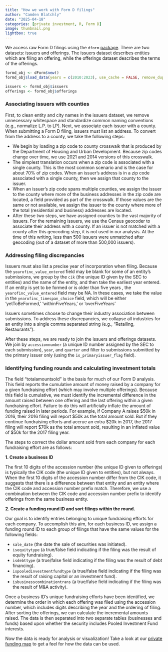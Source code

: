 ```yaml
---
title: "How we work with Form D filings"
author: "Camden Blatchly"
date: "2025-04-18"
categories: [private investment, R, Form D]
image: thumbnail.png
lightbox: true
---
```


We access raw Form D filings using the `dform` [package](https://github.com/ruralinnovation/dForm). There are two datasets: issuers and offerings. The issuers dataset describes entities which are filing an offering, while the offerings dataset describes the terms of the offerings.

```r

formd_obj <- dForm$new()
formd_obj$load_data(years = c(2010:2023), use_cache = FALSE, remove_duplicates = FALSE)

issuers <- formd_obj$issuers
offerings <- formd_obj$offerings

```

### Associating issuers with counties

First, to clean entity and city names in the issuers dataset, we remove unnecessary whitespace and standardize common naming conventions (e.g., normalize L.P. to LP). Next, we associate each issuer with a county. When submitting a Form D filing, issuers must list an address. To convert from the address to a county, we take the following steps:

- We begin by loading a zip code to county crosswalk that is produced by the Department of Housing and Urban Development. Because zip codes change over time, we use 2021 and 2014 versions of this crosswalk.  
- The simplest translation occurs when a zip code is associated with a single county. This is the most common scenario and is the case for about 70% of zip codes. When an issuer's address is in a zip code associated with a single county, then we assign that county to the issuer.  
- When an issuer’s zip code spans multiple counties, we assign the issuer to the county where more of the business addresses in the zip code are located, a field provided as part of the crosswalk. If those values are the same or not available, we assign the issuer to the county where more of the total (residential and business) addresses are located.  
- After these two steps, we have assigned counties to the vast majority of issuers. For the remaining issuers, we use the Census geocoder to associate their address with a county. If an issuer is not matched with a county after this geocoding step, it is not used in our analysis. At the time of this writing, less than 500 issuers were unmatched after geocoding (out of a dataset of more than 500,000 issuers).  

### Addressing filing discrepancies

Issuers must also list a precise year of incorporation when filing. Because the `yearofinc_value_entered` field may be blank for some of an entity’s submissions, we group by the `cik` (the unique ID given by the SEC to entities) and the name of the entity, and then take the earliest year entered. If an entity is yet to be formed or is older than five years , the `yearofinc_value_entered` field may be NA. In these cases, we take the value in the `yearofinc_timespan_choice` field, which will be either ‘yetToBeFormed,’ ‘withinFiveYears,’ or ‘overFiveYears’

Issuers sometimes choose to change their industry association between submissions. To address these discrepancies, we collapse all industries for an entity into a single comma separated string (e.g., “Retailing, Restaurants”).

After these steps, we are ready to join the issuers and offerings datasets. We join by `accessionnumber` (a unique ID number assigned by the SEC to each submission), `year`, and `quarter` and filter to submissions submitted by the primary issuer only (using the `is_primaryissuer_flag` field).

### Identifying funding rounds and calculating investment totals

The field “totalamountsold” is the basis for much of our Form D analysis. This field reports the cumulative amount of money raised by a company for a given fundraising effort (which may involve multiple offerings). Because this field is cumulative, we must identify the incremental difference in the amount raised between one offering and the last offering within a given fundraising effort. Failure to do this will artificially inflate the amount of funding raised in later periods. For example, if Company A raises $50k in 2016, their 2016 filing will report $50k as the total amount sold.  But if they continue  fundraising efforts and accrue  an extra $20k in 2017, the 2017 filing will report $70k as the total amount sold, resulting in an inflated value of $50k for the 2017 filing year.

The steps to correct the dollar amount sold from each company for each fundraising effort are as follows:  

**1. Create a business ID**

The first 10 digits of the accession number (the unique ID given to offerings) is typically the CIK code (the unique ID given to entities), but not always. When the first 10 digits of the accession number differ from the CIK code, it suggests that there is a difference between that entity and an entity where the CIK code and accession number prefix match. Therefore, we use a combination between the CIK code and accession number prefix to identify offerings from the same business entity.  

**2. Create a funding round ID and sort filings within the round.**

Our goal is to identify entries belonging to unique fundraising efforts for each company. To accomplish this aim, for each business ID, we assign a funding round ID to each group of filings that have the same values for the following fields:  

- `sale_date` (the date the sale of securities was initiated).  
- `isequitytype` (a true/false field indicating if the filing was the result of equity fundraising).  
- `isdebttype` (a true/false field indicating if the filing was the result of debt financing).  
- `ispooledinvestmentfundtype` (a true/false field indicating if the filing was the result of raising capital or an investment fund).  
- `isbusinesscombinationtrans` (a true/false field indicating if the filing was the result of M&A activity).  

Once a business ID’s unique fundraising efforts have been identified, we determine the order in which each offering was filed using the accession number, which includes digits describing the year and the ordering of filing. After sorting the offerings, we can calculate the incremental amounts raised. The data is then separated into two separate tables (businesses and funds) based upon whether the security includes Pooled Investment Fund interests. 

Now the data is ready for analysis or visualization! Take a look at our [private funding map](https://private-funding-map.ruralinnovation.us/) to get a feel for how the data 
can be used.
